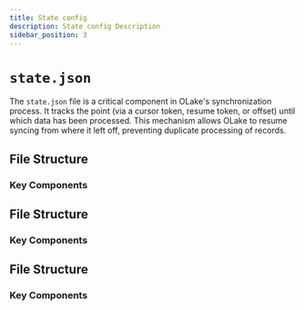 ```yaml
---
title: State config
description: State config Description
sidebar_position: 3
---
```


# `state.json`

The `state.json` file is a critical component in OLake's synchronization process. It tracks the point (via a cursor token, resume token, or offset) until which data has been processed. This mechanism allows OLake to resume syncing from where it left off, preventing duplicate processing of records.

<Tabs>

<TabItem value="mongo-config" label="MongoDB" default>

## File Structure

<MongoDBStateConfig/>

### Key Components

<MongoDBStateConfigDetails/>

</TabItem>

<TabItem value="postgres-config" label="Postgres" default>

## File Structure

<PostgresStateConfig/>

### Key Components

<PostgresStateConfigDetails/>

</TabItem>

<TabItem value="mysql-config" label="MySQL" default>

## File Structure

<MySQLStateConfig/>

### Key Components

<MySQLStateConfigDetails/>

</TabItem>

</Tabs>